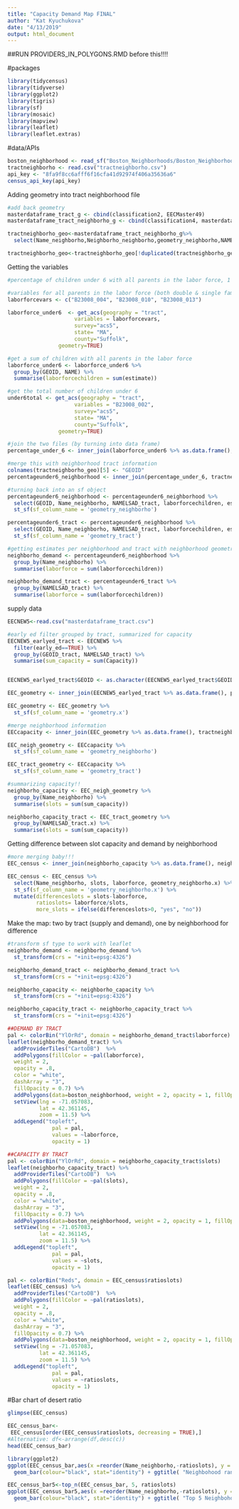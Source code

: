 ```yaml
---
title: "Capacity Demand Map FINAL"
author: "Kat Kyuchukova"
date: "4/13/2019"
output: html_document
---
```


##RUN PROVIDERS_IN_POLYGONS.RMD before this!!!!

#packages
```r
library(tidycensus)
library(tidyverse)
library(ggplot2)
library(tigris)
library(sf)
library(mosaic)
library(mapview)
library(leaflet)
library(leaflet.extras)
```

#data/APIs
```r
boston_neighborhood <- read_sf("Boston_Neighborhoods/Boston_Neighborhoods.shp")
tractneighborho <- read.csv("tractneighborho.csv")
api_key <- "8fa9f8cc6afff6f16cfa41d92974f406a35636a6"
census_api_key(api_key)
```

Adding geometry into tract neighborhood file
```r
#add back geometry
masterdataframe_tract_g <- cbind(classification2, EECMaster49)
masterdataframe_tract_neighborho_g <- cbind(classification4, masterdataframe_tract_g)

tractneighborho_geo<-masterdataframe_tract_neighborho_g%>%
  select(Name_neighborho,Neighborho_neighborho,geometry_neighborho,NAMELSAD_tract,GEOID_tract,geometry_tract)

tractneighborho_geo<-tractneighborho_geo[!duplicated(tractneighborho_geo[,'GEOID_tract']),]
```


Getting the variables
```r
#percentage of children under 6 with all parents in the labor force, 1 for single-parent household, 2 for two-parent household in each census tract in Boston.

#variables for all parents in the labor force (both double & single family households)
laborforcevars <- c("B23008_004", "B23008_010", "B23008_013")

laborforce_under6  <- get_acs(geography = "tract",
                     variables = laborforcevars,
                     survey="acs5",
                     state= "MA",
                     county="Suffolk",
                geometry=TRUE)

#get a sum of children with all parents in the labor force
laborforce_under6 <- laborforce_under6 %>%
  group_by(GEOID, NAME) %>%
  summarise(laborforcechildren = sum(estimate))

#get the total number of children under 6
under6total <- get_acs(geography = "tract",
                     variables = "B23008_002",
                     survey="acs5",
                     state= "MA",
                     county="Suffolk",
                geometry=TRUE)

#join the two files (by turning into data frame)
percentage_under_6 <- inner_join(laborforce_under6 %>% as.data.frame(), under6total %>% as.data.frame(), by = "GEOID")

#merge this with neighborhood tract information
colnames(tractneighborho_geo)[5] <- "GEOID"
percentageunder6_neighborhood <- inner_join(percentage_under_6, tractneighborho_geo, by ="GEOID")

#turning back into an sf object
percentageunder6_neighborhood <- percentageunder6_neighborhood %>%
  select(GEOID, Name_neighborho, NAMELSAD_tract, laborforcechildren, estimate, geometry_neighborho, geometry_tract) %>% 
  st_sf(sf_column_name = 'geometry_neighborho')

percentageunder6_tract <- percentageunder6_neighborhood %>%
  select(GEOID, Name_neighborho, NAMELSAD_tract, laborforcechildren, estimate, geometry_neighborho, geometry_tract) %>% 
  st_sf(sf_column_name = 'geometry_tract')

#getting estimates per neighborhood and tract with neighborhood geometry and tract geometry
neighborho_demand <- percentageunder6_neighborhood %>%
  group_by(Name_neighborho) %>%
  summarise(laborforce = sum(laborforcechildren))

neighborho_demand_tract <- percentageunder6_tract %>%
  group_by(NAMELSAD_tract) %>%
  summarise(laborforce = sum(laborforcechildren))


```


supply data
```r
EECNEW5<-read.csv("masterdataframe_tract.csv")

#early ed filter grouped by tract, summarized for capacity
EECNEW5_earlyed_tract <- EECNEW5 %>%
  filter(early_ed==TRUE) %>%
  group_by(GEOID_tract, NAMELSAD_tract) %>%
  summarise(sum_capacity = sum(Capacity))


EECNEW5_earlyed_tract$GEOID <- as.character(EECNEW5_earlyed_tract$GEOID_tract)

EEC_geometry <- inner_join(EECNEW5_earlyed_tract %>% as.data.frame(), percentage_under_6 %>% as.data.frame(), by = "GEOID")

EEC_geometry <- EEC_geometry %>%
  st_sf(sf_column_name = 'geometry.x')

#merge neighborhood information
EECcapacity <- inner_join(EEC_geometry %>% as.data.frame(), tractneighborho_geo, by ="GEOID")

EEC_neigh_geometry <- EECcapacity %>%
  st_sf(sf_column_name = 'geometry_neighborho')

EEC_tract_geometry <- EECcapacity %>%
  st_sf(sf_column_name = 'geometry_tract')

#summarizing capacity!!
neighborho_capacity <- EEC_neigh_geometry %>%
  group_by(Name_neighborho) %>%
  summarise(slots = sum(sum_capacity))

neighborho_capacity_tract <- EEC_tract_geometry %>%
  group_by(NAMELSAD_tract.x) %>%
  summarise(slots = sum(sum_capacity))
```

Getting difference between slot capacity and demand by neighborhood
```r
#more merging baby!!!
EEC_census <- inner_join(neighborho_capacity %>% as.data.frame(), neighborho_demand %>% as.data.frame(), by = "Name_neighborho")

EEC_census <- EEC_census %>%
  select(Name_neighborho, slots, laborforce, geometry_neighborho.x) %>%
  st_sf(sf_column_name = 'geometry_neighborho.x') %>%
  mutate(differenceslots = slots-laborforce,
         ratioslots= laborforce/slots,
         more_slots = ifelse(differenceslots>0, "yes", "no"))
```



Make the map: two by tract (supply and demand), one by neighborhood for difference 
```r
#transform sf type to work with leaflet
neighborho_demand <- neighborho_demand %>%
  st_transform(crs = "+init=epsg:4326")

neighborho_demand_tract <- neighborho_demand_tract %>%
  st_transform(crs = "+init=epsg:4326")

neighborho_capacity <- neighborho_capacity %>%
  st_transform(crs = "+init=epsg:4326")

neighborho_capacity_tract <- neighborho_capacity_tract %>%
  st_transform(crs = "+init=epsg:4326")
```

```r
##DEMAND BY TRACT
pal <- colorBin("YlOrRd", domain = neighborho_demand_tract$laborforce)
leaflet(neighborho_demand_tract) %>%
  addProviderTiles("CartoDB")  %>%
  addPolygons(fillColor = ~pal(laborforce),
  weight = 2,
  opacity = .8,
  color = "white",
  dashArray = "3",
  fillOpacity = 0.7) %>%
  addPolygons(data=boston_neighborhood, weight = 2, opacity = 1, fillOpacity=0, stroke=TRUE, color="black", label=~Name) %>% #adding neighborhood data
  setView(lng = -71.057083, 
          lat = 42.361145, 
          zoom = 11.5) %>%
  addLegend("topleft", 
              pal = pal, 
              values = ~laborforce,
              opacity = 1)
```

```r
##CAPACITY BY TRACT
pal <- colorBin("YlOrRd", domain = neighborho_capacity_tract$slots)
leaflet(neighborho_capacity_tract) %>%
  addProviderTiles("CartoDB")  %>%
  addPolygons(fillColor = ~pal(slots),
  weight = 2,
  opacity = .8,
  color = "white",
  dashArray = "3",
  fillOpacity = 0.7) %>%
  addPolygons(data=boston_neighborhood, weight = 2, opacity = 1, fillOpacity=0, stroke=TRUE, color="black", label=~Name) %>% #adding neighborhood data
  setView(lng = -71.057083, 
          lat = 42.361145, 
          zoom = 11.5) %>%
  addLegend("topleft", 
              pal = pal, 
              values = ~slots,
              opacity = 1)
```

```r
pal <- colorBin("Reds", domain = EEC_census$ratioslots)
leaflet(EEC_census) %>%
  addProviderTiles("CartoDB")  %>%
  addPolygons(fillColor = ~pal(ratioslots),
  weight = 2,
  opacity = .8,
  color = "white",
  dashArray = "3",
  fillOpacity = 0.7) %>%
  addPolygons(data=boston_neighborhood, weight = 2, opacity = 1, fillOpacity=0, stroke=TRUE, color="black", label=~Name) %>% #adding neighborhood data
  setView(lng = -71.057083, 
          lat = 42.361145, 
          zoom = 11.5) %>%
  addLegend("topleft", 
              pal = pal, 
              values = ~ratioslots,
              opacity = 1)

```




#Bar chart of desert ratio

```r
glimpse(EEC_census)
```
```r
EEC_census_bar<- 
 EEC_census[order(EEC_census$ratioslots, decreasing = TRUE),]
#Alternative: df<-arrange(df,desc(c))
head(EEC_census_bar)
```

```r
library(ggplot2)
ggplot(EEC_census_bar,aes(x =reorder(Name_neighborho,-ratioslots), y = ratioslots, fill = Name_neighborho)) +
  geom_bar(colour="black", stat="identity") + ggtitle( "Neighbohood ranking by desert ratio")+ xlab("Neighborhoods")+  ylab("Desert Ratio (Population under 6/Capacity for early ed")
```

```r
EEC_census_bar5<-top_n(EEC_census_bar, 5, ratioslots)
ggplot(EEC_census_bar5,aes(x =reorder(Name_neighborho,-ratioslots), y = ratioslots, fill = Name_neighborho)) +
  geom_bar(colour="black", stat="identity") + ggtitle( "Top 5 Neighbohood ranking with the highest desert ratio")+ xlab("Neighborhoods")+  ylab("Desert Ratio (Population under 6/Capacity for early ed")
```

